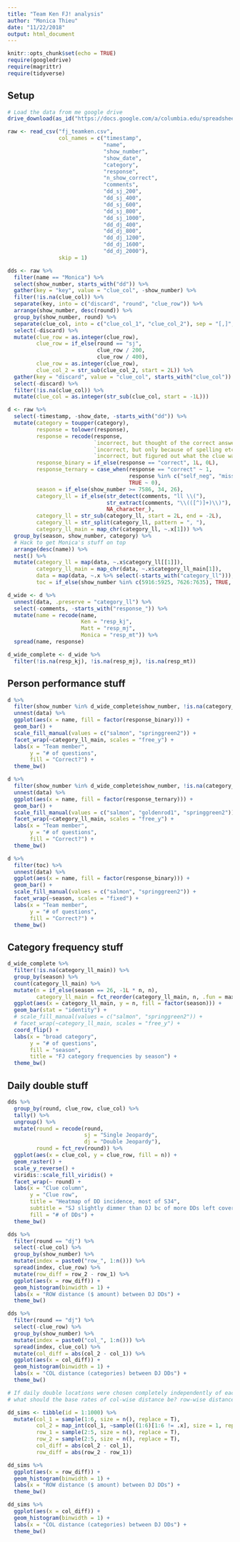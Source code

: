```yaml
---
title: "Team Ken FJ! analysis"
author: "Monica Thieu"
date: "11/22/2018"
output: html_document
---
```


```r
knitr::opts_chunk$set(echo = TRUE)
require(googledrive)
require(magrittr)
require(tidyverse)
```

## Setup

```r
# Load the data from me google drive
drive_download(as_id("https://docs.google.com/a/columbia.edu/spreadsheets/d/10l6IeI0VtWBaBtZDquGgIXUa0cSw-NnbbGW-F4hzfLE/edit"), path = "fj_teamken", type = "csv", overwrite = TRUE)

raw <- read_csv("fj_teamken.csv",
                col_names = c("timestamp",
                              "name",
                              "show_number",
                              "show_date",
                              "category",
                              "response",
                              "n_show_correct",
                              "comments",
                              "dd_sj_200",
                              "dd_sj_400",
                              "dd_sj_600",
                              "dd_sj_800",
                              "dd_sj_1000",
                              "dd_dj_400",
                              "dd_dj_800",
                              "dd_dj_1200",
                              "dd_dj_1600",
                              "dd_dj_2000"),
                skip = 1)

dds <- raw %>%
  filter(name == "Monica") %>%
  select(show_number, starts_with("dd")) %>%
  gather(key = "key", value = "clue_col", -show_number) %>%
  filter(!is.na(clue_col)) %>%
  separate(key, into = c("discard", "round", "clue_row")) %>%
  arrange(show_number, desc(round)) %>%
  group_by(show_number, round) %>%
  separate(clue_col, into = c("clue_col_1", "clue_col_2"), sep = "[,]", fill = "right") %>%
  select(-discard) %>%
  mutate(clue_row = as.integer(clue_row),
         clue_row = if_else(round == "sj",
                            clue_row / 200,
                            clue_row / 400),
         clue_row = as.integer(clue_row),
         clue_col_2 = str_sub(clue_col_2, start = 2L)) %>%
  gather(key = "discard", value = "clue_col", starts_with("clue_col")) %>%
  select(-discard) %>%
  filter(!is.na(clue_col)) %>%
  mutate(clue_col = as.integer(str_sub(clue_col, start = -1L)))

d <- raw %>%
  select(-timestamp, -show_date, -starts_with("dd")) %>%
  mutate(category = toupper(category),
         response = tolower(response),
         response = recode(response,
                           `incorrect, but thought of the correct answer and negged myself` = "self_neg",
                           `incorrect, but only because of spelling etc.` = "misspell",
                           `incorrect, but figured out what the clue was really asking for` = "almost"),
         response_binary = if_else(response == "correct", 1L, 0L),
         response_ternary = case_when(response == "correct" ~ 1,
                                      response %in% c("self_neg", "misspell") ~ 0.5,
                                      TRUE ~ 0),
         season = if_else(show_number >= 7586, 34, 26),
         category_ll = if_else(str_detect(comments, "ll \\("),
                               str_extract(comments, "\\(([^)]+)\\)"),
                               NA_character_),
         category_ll = str_sub(category_ll, start = 2L, end = -2L),
         category_ll = str_split(category_ll, pattern = ", "),
         category_ll_main = map_chr(category_ll, ~.x[1])) %>%
  group_by(season, show_number, category) %>%
  # Hack to get Monica's stuff on top
  arrange(desc(name)) %>%
  nest() %>%
  mutate(category_ll = map(data, ~.x$category_ll[[1]]),
         category_ll_main = map_chr(data, ~.x$category_ll_main[1]),
         data = map(data, ~.x %>% select(-starts_with("category_ll"))),
         toc = if_else(show_number %in% c(5916:5925, 7626:7635), TRUE, FALSE))

d_wide <- d %>%
  unnest(data, .preserve = "category_ll") %>%
  select(-comments, -starts_with("response_")) %>%
  mutate(name = recode(name,
                       Ken = "resp_kj",
                       Matt = "resp_mj",
                       Monica = "resp_mt")) %>%
  spread(name, response)

d_wide_complete <- d_wide %>%
  filter(!is.na(resp_kj), !is.na(resp_mj), !is.na(resp_mt))
```

## Person performance stuff

```r
d %>%
  filter(show_number %in% d_wide_complete$show_number, !is.na(category_ll_main), season == 34) %>%
  unnest(data) %>%
  ggplot(aes(x = name, fill = factor(response_binary))) +
  geom_bar() +
  scale_fill_manual(values = c("salmon", "springgreen2")) +
  facet_wrap(~category_ll_main, scales = "free_y") +
  labs(x = "Team member",
       y = "# of questions",
       fill = "Correct?") +
  theme_bw()
```

```r
d %>%
  filter(show_number %in% d_wide_complete$show_number, !is.na(category_ll_main), season == 34) %>%
  unnest(data) %>%
  ggplot(aes(x = name, fill = factor(response_ternary))) +
  geom_bar() +
  scale_fill_manual(values = c("salmon", "goldenrod1", "springgreen2")) +
  facet_wrap(~category_ll_main, scales = "free_y") +
  labs(x = "Team member",
       y = "# of questions",
       fill = "Correct?") +
  theme_bw()
```

```r
d %>%
  filter(toc) %>%
  unnest(data) %>%
  ggplot(aes(x = name, fill = factor(response_binary))) +
  geom_bar() +
  scale_fill_manual(values = c("salmon", "springgreen2")) +
  facet_wrap(~season, scales = "fixed") +
  labs(x = "Team member",
       y = "# of questions",
       fill = "Correct?") +
  theme_bw()
```

## Category frequency stuff

```r
d_wide_complete %>%
  filter(!is.na(category_ll_main)) %>%
  group_by(season) %>%
  count(category_ll_main) %>%
  mutate(n = if_else(season == 26, -1L * n, n),
         category_ll_main = fct_reorder(category_ll_main, n, .fun = max, .desc = TRUE)) %>%
  ggplot(aes(x = category_ll_main, y = n, fill = factor(season))) +
  geom_bar(stat = "identity") +
  # scale_fill_manual(values = c("salmon", "springgreen2")) +
  # facet_wrap(~category_ll_main, scales = "free_y") +
  coord_flip() +
  labs(x = "broad category",
       y = "# of questions",
       fill = "season",
       title = "FJ category frequencies by season") +
  theme_bw()
```

## Daily double stuff

```r
dds %>%
  group_by(round, clue_row, clue_col) %>%
  tally() %>%
  ungroup() %>%
  mutate(round = recode(round,
                        sj = "Single Jeopardy",
                        dj = "Double Jeopardy"),
         round = fct_rev(round)) %>%
  ggplot(aes(x = clue_col, y = clue_row, fill = n)) +
  geom_raster() +
  scale_y_reverse() +
  viridis::scale_fill_viridis() +
  facet_wrap(~ round) +
  labs(x = "Clue column",
       y = "Clue row",
       title = "Heatmap of DD incidence, most of S34",
       subtitle = "SJ slightly dimmer than DJ bc of more DDs left covered?",
       fill = "# of DDs") +
  theme_bw()
```

```r
dds %>%
  filter(round == "dj") %>%
  select(-clue_col) %>%
  group_by(show_number) %>%
  mutate(index = paste0("row_", 1:n())) %>%
  spread(index, clue_row) %>%
  mutate(row_diff = row_2 - row_1) %>%
  ggplot(aes(x = row_diff)) +
  geom_histogram(binwidth = 1) +
  labs(x = "ROW distance ($ amount) between DJ DDs") +
  theme_bw()
```


```r
dds %>%
  filter(round == "dj") %>%
  select(-clue_row) %>%
  group_by(show_number) %>%
  mutate(index = paste0("col_", 1:n())) %>%
  spread(index, clue_col) %>%
  mutate(col_diff = abs(col_2 - col_1)) %>%
  ggplot(aes(x = col_diff)) +
  geom_histogram(binwidth = 1) +
  labs(x = "COL distance (categories) between DJ DDs") +
  theme_bw()
```

```r
# If daily double locations were chosen completely independently of each other,
# what should the base rates of col-wise distance be? row-wise distance?

dd_sims <- tibble(id = 1:1000) %>%
  mutate(col_1 = sample(1:6, size = n(), replace = T),
         col_2 = map_int(col_1, ~sample((1:6)[1:6 != .x], size = 1, replace = T)),
         row_1 = sample(2:5, size = n(), replace = T),
         row_2 = sample(2:5, size = n(), replace = T),
         col_diff = abs(col_2 - col_1),
         row_diff = abs(row_2 - row_1))

dd_sims %>%
  ggplot(aes(x = row_diff)) +
  geom_histogram(binwidth = 1) +
  labs(x = "ROW distance ($ amount) between DJ DDs") +
  theme_bw()

dd_sims %>%
  ggplot(aes(x = col_diff)) +
  geom_histogram(binwidth = 1) +
  labs(x = "COL distance (categories) between DJ DDs") +
  theme_bw()
```

